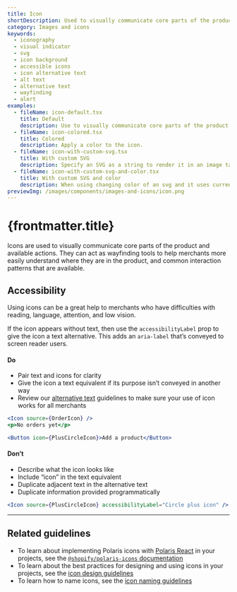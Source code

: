 ```yaml
---
title: Icon
shortDescription: Used to visually communicate core parts of the product and available actions, acting as wayfinding tools.
category: Images and icons
keywords:
  - iconography
  - visual indicator
  - svg
  - icon background
  - accessible icons
  - icon alternative text
  - alt text
  - alternative text
  - wayfinding
  - alert
examples:
  - fileName: icon-default.tsx
    title: Default
    description: Use to visually communicate core parts of the product and available actions.
  - fileName: icon-colored.tsx
    title: Colored
    description: Apply a color to the icon.
  - fileName: icon-with-custom-svg.tsx
    title: With custom SVG
    description: Specify an SVG as a string to render it in an image tag, instead of an inline SVG to prevent script injection.
  - fileName: icon-with-custom-svg-and-color.tsx
    title: With custom SVG and color
    description: When using changing color of an svg and it uses currentColor, the white color is applied.
previewImg: /images/components/images-and-icons/icon.png
---
```


# {frontmatter.title}

<Lede>

Icons are used to visually communicate core parts of the product and available actions. They can act as wayfinding tools to help merchants more easily understand where they are in the product, and common interaction patterns that are available.

</Lede>

<Examples />

<Props componentName={frontmatter.title} />

## Accessibility

Using icons can be a great help to merchants who have difficulties with reading, language, attention, and low vision.

If the icon appears without text, then use the `accessibilityLabel` prop to give the icon a text alternative. This adds an `aria-label` that’s conveyed to screen reader users.

<DoDont>

#### Do

- Pair text and icons for clarity
- Give the icon a text equivalent if its purpose isn’t conveyed in another way
- Review our [alternative text](/content/alternative-text) guidelines to make sure your use of icon works for all merchants

```jsx
<Icon source={OrderIcon} />
<p>No orders yet</p>
```

```jsx
<Button icon={PlusCircleIcon}>Add a product</Button>
```

#### Don’t

- Describe what the icon looks like
- Include “icon” in the text equivalent
- Duplicate adjacent text in the alternative text
- Duplicate information provided programmatically

```jsx
<Icon source={PlusCircleIcon} accessibilityLabel="Circle plus icon" />
```

</DoDont>

---

## Related guidelines

- To learn about implementing Polaris icons with [Polaris React](https://github.com/Shopify/polaris-react) in your projects, see the [`@shopify/polaris-icons` documentation](https://www.npmjs.com/package/@shopify/polaris-icons)
- To learn about the best practices for designing and using icons in your projects, see the [icon design guidelines](/design/icons)
- To learn how to name icons, see the [icon naming guidelines](/design/icons)
